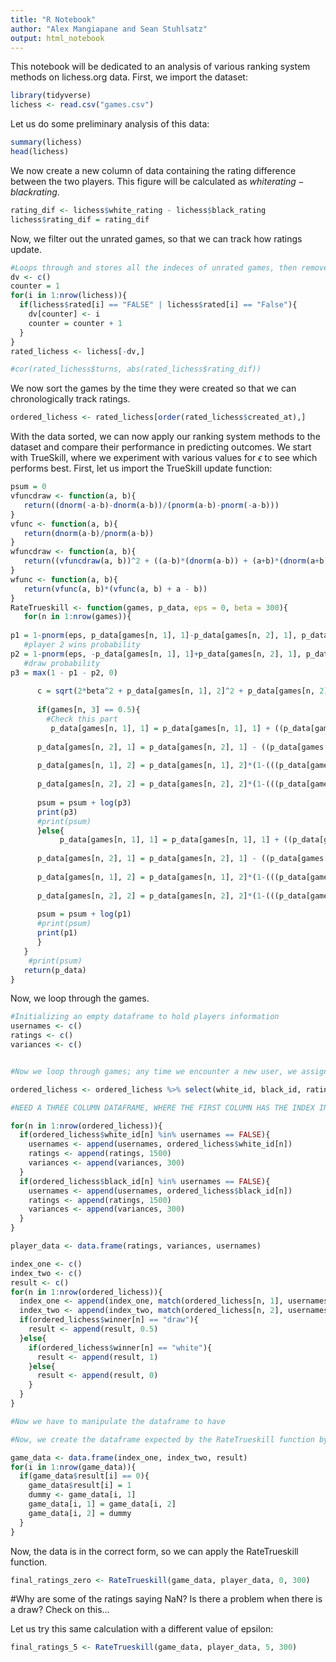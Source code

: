 ```yaml
---
title: "R Notebook"
author: "Alex Mangiapane and Sean Stuhlsatz"
output: html_notebook
---
```


This notebook will be dedicated to an analysis of various ranking system methods on lichess.org data. First, we import the dataset:

```r
library(tidyverse)
lichess <- read.csv("games.csv")
```

Let us do some preliminary analysis of this data:

```r
summary(lichess)
head(lichess)
```

We now create a new column of data containing the rating difference between the two players. This figure will be calculated as $white rating - black rating$. 

```r
rating_dif <- lichess$white_rating - lichess$black_rating
lichess$rating_dif = rating_dif
```

Now, we filter out the unrated games, so that we can track how ratings update. 

```r
#Loops through and stores all the indeces of unrated games, then removes them from the dataframe. Stores these rated games in a new dataframe. 
dv <- c()
counter = 1
for(i in 1:nrow(lichess)){
  if(lichess$rated[i] == "FALSE" | lichess$rated[i] == "False"){
    dv[counter] <- i
    counter = counter + 1
  }
}
rated_lichess <- lichess[-dv,]
```

```r
#cor(rated_lichess$turns, abs(rated_lichess$rating_dif))
```

We now sort the games by the time they were created so that we can chronologically track ratings. 

```r
ordered_lichess <- rated_lichess[order(rated_lichess$created_at),]
```

With the data sorted, we can now apply our ranking system methods to the dataset and compare their performance in predicting outcomes. We start with TrueSkill, where we experiment with various values for $\epsilon$ to see which performs best. First, let us import the TrueSkill update function:

```r
psum = 0
vfuncdraw <- function(a, b){
   return((dnorm(-a-b)-dnorm(a-b))/(pnorm(a-b)-pnorm(-a-b)))
}
vfunc <- function(a, b){
   return(dnorm(a-b)/pnorm(a-b))
}
wfuncdraw <- function(a, b){
   return((vfuncdraw(a, b))^2 + ((a-b)*(dnorm(a-b)) + (a+b)*(dnorm(a+b)))/(pnorm(a-b)-pnorm(-a-b)))
}
wfunc <- function(a, b){
   return(vfunc(a, b)*(vfunc(a, b) + a - b))
}
RateTrueskill <- function(games, p_data, eps = 0, beta = 300){
   for(n in 1:nrow(games)){
     
p1 = 1-pnorm(eps, p_data[games[n, 1], 1]-p_data[games[n, 2], 1], p_data[games[n, 1], 2]+p_data[games[n, 2], 2])
   #player 2 wins probability
p2 = 1-pnorm(eps, -p_data[games[n, 1], 1]+p_data[games[n, 2], 1], p_data[games[n, 1], 2]+p_data[games[n, 2], 2])
   #draw probability
p3 = max(1 - p1 - p2, 0)
     
      c = sqrt(2*beta^2 + p_data[games[n, 1], 2]^2 + p_data[games[n, 2], 2]^2)
      
      if(games[n, 3] == 0.5){
        #Check this part
         p_data[games[n, 1], 1] = p_data[games[n, 1], 1] + ((p_data[games[n, 1], 2]^2)/c)*vfuncdraw(((p_data[games[n, 1], 1]) - (p_data[games[n, 2], 1]))/c, eps/c)
      
      p_data[games[n, 2], 1] = p_data[games[n, 2], 1] - ((p_data[games[n, 2], 2]^2)/c)*vfuncdraw(((p_data[games[n, 1], 1]) - (p_data[games[n, 2], 1]))/c, eps/c)
      
      p_data[games[n, 1], 2] = p_data[games[n, 1], 2]*(1-(((p_data[games[n, 1], 2])^2)/(c^2))*wfuncdraw((p_data[games[n, 1], 1] - p_data[games[n, 2], 1])/c, eps/c))
      
      p_data[games[n, 2], 2] = p_data[games[n, 2], 2]*(1-(((p_data[games[n, 2], 2])^2)/(c^2))*wfuncdraw((p_data[games[n, 1], 1] - p_data[games[n, 2], 1])/c, eps/c))
      
      psum = psum + log(p3)
      print(p3)
      #print(psum)
      }else{
           p_data[games[n, 1], 1] = p_data[games[n, 1], 1] + ((p_data[games[n, 1], 2]^2)/c)*vfunc(((p_data[games[n, 1], 1]) - (p_data[games[n, 2], 1]))/c, eps/c)
      
      p_data[games[n, 2], 1] = p_data[games[n, 2], 1] - ((p_data[games[n, 2], 2]^2)/c)*vfunc(((p_data[games[n, 1], 1]) - (p_data[games[n, 2], 1]))/c, eps/c)
      
      p_data[games[n, 1], 2] = p_data[games[n, 1], 2]*(1-(((p_data[games[n, 1], 2])^2)/(c^2))*wfunc((p_data[games[n, 1], 1] - p_data[games[n, 2], 1])/c, eps/c))
      
      p_data[games[n, 2], 2] = p_data[games[n, 2], 2]*(1-(((p_data[games[n, 2], 2])^2)/(c^2))*wfunc((p_data[games[n, 1], 1] - p_data[games[n, 2], 1])/c, eps/c))
      
      psum = psum + log(p1)
      #print(psum)
      print(p1)
      }
   }
    #print(psum)
   return(p_data)
}
```

Now, we loop through the games.

```r
#Initializing an empty dataframe to hold players information
usernames <- c()
ratings <- c()
variances <- c()


#Now we loop through games; any time we encounter a new user, we assign them a rating of 1500 and variance of 300. If they then play multiple games, we update these parameters with the trueskill update.

ordered_lichess <- ordered_lichess %>% select(white_id, black_id, rating_dif, winner)

#NEED A THREE COLUMN DATAFRAME, WHERE THE FIRST COLUMN HAS THE INDEX IN USERNAMES OF THE WINNER, SECOND HAS THE USERNAME INDEX OF THE LOSER, AND THE THIRD HAS THE RESULT (EITHER 1/2 OR 1)

for(n in 1:nrow(ordered_lichess)){
  if(ordered_lichess$white_id[n] %in% usernames == FALSE){
    usernames <- append(usernames, ordered_lichess$white_id[n])
    ratings <- append(ratings, 1500)
    variances <- append(variances, 300)
  }
  if(ordered_lichess$black_id[n] %in% usernames == FALSE){
    usernames <- append(usernames, ordered_lichess$black_id[n])
    ratings <- append(ratings, 1500)
    variances <- append(variances, 300)
  }
}

player_data <- data.frame(ratings, variances, usernames)

index_one <- c()
index_two <- c()
result <- c()
for(n in 1:nrow(ordered_lichess)){
  index_one <- append(index_one, match(ordered_lichess[n, 1], usernames))
  index_two <- append(index_two, match(ordered_lichess[n, 2], usernames))
  if(ordered_lichess$winner[n] == "draw"){
    result <- append(result, 0.5)
  }else{
    if(ordered_lichess$winner[n] == "white"){
      result <- append(result, 1)
    }else{
      result <- append(result, 0)
    }
  }
}

#Now we have to manipulate the dataframe to have 

```


```r
#Now, we create the dataframe expected by the RateTrueskill function by cbinding these vectors. 

game_data <- data.frame(index_one, index_two, result)
for(i in 1:nrow(game_data)){
  if(game_data$result[i] == 0){
    game_data$result[i] = 1
    dummy <- game_data[i, 1]
    game_data[i, 1] = game_data[i, 2]
    game_data[i, 2] = dummy
  }
}
```

Now, the data is in the correct form, so we can apply the RateTrueskill function. 
```r
final_ratings_zero <- RateTrueskill(game_data, player_data, 0, 300)
```

#Why are some of the ratings saying NaN? Is there a problem when there is a draw? Check on this...

Let us try this same calculation with a different value of epsilon:

```r
final_ratings_5 <- RateTrueskill(game_data, player_data, 5, 300)
```


